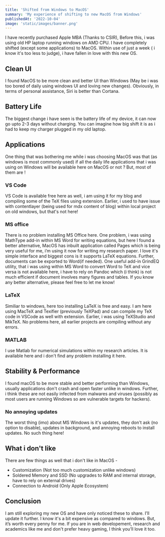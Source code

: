 ```yaml
---
title: 'Shifted from Windows to MacOS'
summary: 'My experience of shifting to new MacOS from Windows'
publishedAt: '2022-10-04'
image: 'static/images/banner.png'
---
```


I have recently purchased Apple MBA (Thanks to CSIR), Before this,  i was using old HP laptop running windows on AMD CPU. I have completely shifted (except some applications) to MacOS. Within use of just a week ( i know it's too less to judge), i have fallen in love with this new OS. 

## Clean UI

I found MacOS to be more clean and better UI than Windows (May be i was too bored of daily using windows UI and loving new changes). Obviously, in terms of personal assistance,  Siri is better than Cortana. 

## Battery Life

The biggest change i have seen is the battery life of my device, it can now go upto 2-3 days without charging. You can imagine how big shift it is as i had to keep my charger plugged in my old laptop.

## Applications

One thing that was bothering me while i was choosing MacOS was that (as windows is most commonly used) if all the daily life applications that i was using on Windows will be available here on MacOS or not ? But, most of them are ! 

### VS Code

VS Code is available free here as well, i am using it for my blog and compiling some of the TeX files using extension. Earlier, i used to have issue with contentlayer (being used for mdx content of blog) within local project on old windows, but that's not here!

### MS office

There is no problem installing MS Office here. One problem, i was using MathType add-in within MS Word for writing equations, but here I found a better alternative, MacOS has inbuilt application called Pages which is being very useful for me, i’m using it now for writing my research paper. I love it's simple interface and biggest cons is it supports LaTeX equations. Further, documents can be exported to Word(if needed). One useful add-in GrindEQ utility, that i was using within MS Word to convert Word to TeX and vice versa is not available here, i have to rely on Pandoc which (i think) is not much efficient if document involves many figures and tables. If you know any better alternative, please feel free to let me know!

### LaTeX

Similiar to windows, here too installing LaTeX is free and easy. I am here using MacTeX and Texifier (previously TeXPad) and can compile my TeX code in VSCode as well with extension. Earlier, i was using TeXStudio and MikTeX. No problems here, all earlier projects are compiling without any errors.

### MATLAB

I use Matlab for numerical simulations within my research articles. It is available here and i don't find any problem installing it here.

## Stability & Performance

I found macOS to be more stable and better performing than Windows, usually applications don't crash and open faster unlike in windows. Further, i think these are not easily infected from malwares and viruses (possibly as most users are running Windows so are vulnerable targets for hackers).

### No annoying updates

The worst thing (imo) about MS Windows is it's updates, they don't ask (no option to disable), updates in background, and annoying reboots to install updates. No such thing here!

## What i don't like

There are few things as well that i don't like in MacOS -

- Customization (Not too much customization unlike windows)
- Soldered Memory and SSD (No upgrades to RAM and internal storage, have to rely on external drives)
- Connection to Android (Only Apple Ecosystem)

## Conclusion

I am still exploring my new OS and have only noticed these to share. I’ll update it further. I know it's a bit expensive as compared to windows. But, it’s worth every penny for me. If you are in web developement, research and academics like me and don't prefer heavy gaming, I think you’ll love it too.
